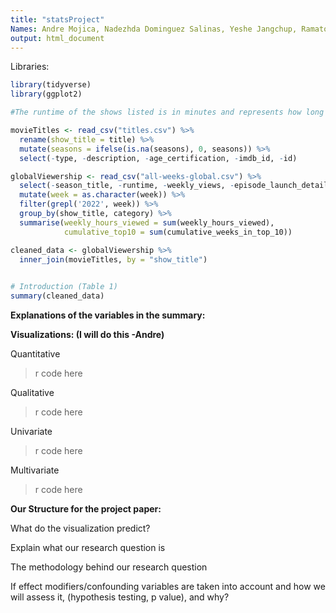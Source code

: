 ```yaml
---
title: "statsProject"
Names: Andre Mojica, Nadezhda Dominguez Salinas, Yeshe Jangchup, Ramatoulaye Bah
output: html_document
---
```


Libraries:

```r
library(tidyverse)
library(ggplot2)
```

```r
#The runtime of the shows listed is in minutes and represents how long on average ONE episode of the show is/how long the movie is.

movieTitles <- read_csv("titles.csv") %>% 
  rename(show_title = title) %>% 
  mutate(seasons = ifelse(is.na(seasons), 0, seasons)) %>% 
  select(-type, -description, -age_certification, -imdb_id, -id) 

globalViewership <- read_csv("all-weeks-global.csv") %>% 
  select(-season_title, -runtime, -weekly_views, -episode_launch_details, -weekly_rank, -is_staggered_launch) %>% 
  mutate(week = as.character(week)) %>% 
  filter(grepl('2022', week)) %>% 
  group_by(show_title, category) %>% 
  summarise(weekly_hours_viewed = sum(weekly_hours_viewed), 
            cumulative_top10 = sum(cumulative_weeks_in_top_10))

cleaned_data <- globalViewership %>% 
  inner_join(movieTitles, by = "show_title")
 

# Introduction (Table 1)
summary(cleaned_data)
```

**Explanations of the variables in the summary:**

>


**Visualizations: (I will do this -Andre)**

Quantitative

>r code here

Qualitative

>r code here

Univariate

>r code here

Multivariate

>r code here


**Our Structure for the project paper:**

What do the visualization predict?

Explain what our research question is

The methodology behind our research question

If effect modifiers/confounding variables are taken into account and how we will assess it, (hypothesis testing, p value), and why?
